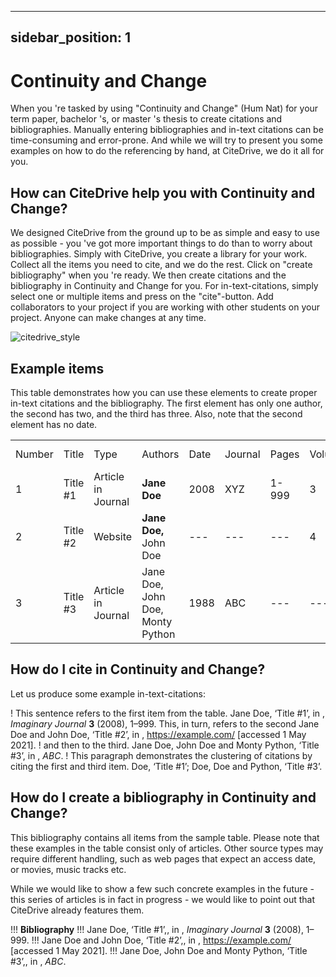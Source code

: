 
---
sidebar_position: 1
---

# Continuity and Change

When you 're tasked by using "Continuity and Change" (Hum Nat) for your term paper, bachelor 's, or master 's thesis to create citations and bibliographies.
Manually entering bibliographies and in-text citations can be time-consuming and error-prone. And while we will try to present you some examples on how to do the referencing by hand, at CiteDrive, we do it all for you.

<!---
## About  Continuity and Change

* Title: Continuity and Change
* Short Title (Id): Hum Nat)
* Authors: Continuity and Change
* Download: Continuity and Change
 --->

## How can CiteDrive help you with Continuity and Change?

We designed CiteDrive from the ground up to be as simple and easy to use as possible - you 've got more important things to do than to worry about bibliographies. Simply with CiteDrive, you create a library for your work. Collect all the items you need to cite, and we do the rest. Click on "create bibliography" when you 're ready. We then create citations and the bibliography in Continuity and Change for you. For in-text-citations, simply select one or multiple items and press on the "cite"-button. Add collaborators to your project if you are working with other students on your project. Anyone can make changes at any time.


![citedrive_style](images/continuity-and-change.svg "Choose Continuity and Change in the CiteDrive App")


## Example items

This table demonstrates how you can use these elements to create proper in-text citations and the bibliography. The first element has only one author, the second has two, and the third has three. Also, note that the second element has no date.


<table>
  <tr>
   <td>Number
   </td>
   <td>Title
   </td>
   <td>Type
   </td>
   <td>Authors
   </td>
   <td>Date
   </td>
   <td>Journal
   </td>
   <td>Pages
   </td>
   <td>Volume
   </td>
   <td>Issue
   </td>
   <td>Access Date
   </td>
  </tr>
  <tr>
   <td>1
   </td>
   <td>Title #1
   </td>
   <td>Article in Journal
   </td>
   <td><strong>Jane Doe</strong>
   </td>
   <td>2008
   </td>
   <td>XYZ
   </td>
   <td>1-999
   </td>
   <td>3
   </td>
   <td>2
   </td>
   <td>--
   </td>
  </tr>
  <tr>
   <td>
2
   </td>
   <td>Title #2
   </td>
   <td>Website
   </td>
   <td><strong>Jane Doe, </strong>John Doe
   </td>
   <td>---
   </td>
   <td>---
   </td>
   <td>---
   </td>
   <td>4
   </td>
   <td>---
   </td>
   <td>2020-05-01
   </td>
  </tr>
  <tr>
   <td>3
   </td>
   <td>Title #3
   </td>
   <td>Article in Journal
   </td>
   <td>Jane Doe, John Doe, Monty Python
   </td>
   <td>1988
   </td>
   <td>ABC
   </td>
   <td>---
   </td>
   <td>---
   </td>
   <td>16
   </td>
   <td>---
   </td>
  </tr>
</table>



## How do I cite in  Continuity and Change?

Let us produce some example in-text-citations:

! This sentence refers to the first item from the table. Jane Doe, ‘Title #1’, in , <i>Imaginary Journal</i> <b>3</b> (2008), 1–999. This, in turn, refers to the second Jane Doe and John  Doe, ‘Title #2’, in , https://example.com/ [accessed 1 May 2021].
! and then to the third.  Jane Doe, John Doe and Monty Python, ‘Title #3’, in , <i>ABC</i>.
! This paragraph demonstrates the clustering of citations by citing the first and third item. Doe, ‘Title #1’; Doe, Doe and Python, ‘Title #3’.



## How do I create a bibliography in Continuity and Change?

This bibliography contains all items from the sample table. Please note that these examples in the table consist only of articles. Other source types may require different handling, such as web pages that expect an access date, or movies, music tracks etc.

While we would like to show a few such concrete examples in the future - this series of articles is in fact in progress - we would like to point out that CiteDrive already features them.


!!! **Bibliography**
!!! Jane Doe, ‘Title #1’,, in , <i>Imaginary Journal</i> <b>3</b> (2008), 1–999.
!!! Jane Doe and John  Doe, ‘Title #2’,, in , https://example.com/ [accessed 1 May 2021].
!!! Jane Doe, John Doe and Monty Python, ‘Title #3’,, in , <i>ABC</i>.


```
        